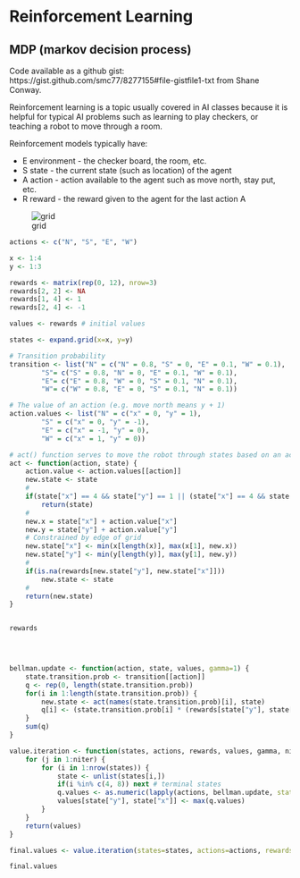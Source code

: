 # Reinforcement Learning
## MDP (markov decision process)

Code available as a github gist: https://gist.github.com/smc77/8277155#file-gistfile1-txt from Shane Conway.

Reinforcement learning is a topic usually covered in AI classes because it is helpful for typical AI problems such as learning to play checkers, or teaching a robot to move through a room.

Reinforcement models typically have:

* E environment - the checker board, the room, etc.
* S state - the current state (such as location) of the agent
* A action - action available to the agent such as move north, stay put, etc.
* R reward - the reward given to the agent for the last action A

![grid](grid.png)

```{r}
actions <- c("N", "S", "E", "W")

x <- 1:4
y <- 1:3

rewards <- matrix(rep(0, 12), nrow=3)
rewards[2, 2] <- NA
rewards[1, 4] <- 1
rewards[2, 4] <- -1

values <- rewards # initial values

states <- expand.grid(x=x, y=y)

# Transition probability
transition <- list("N" = c("N" = 0.8, "S" = 0, "E" = 0.1, "W" = 0.1), 
        "S"= c("S" = 0.8, "N" = 0, "E" = 0.1, "W" = 0.1),
        "E"= c("E" = 0.8, "W" = 0, "S" = 0.1, "N" = 0.1),
        "W"= c("W" = 0.8, "E" = 0, "S" = 0.1, "N" = 0.1))

# The value of an action (e.g. move north means y + 1)
action.values <- list("N" = c("x" = 0, "y" = 1), 
        "S" = c("x" = 0, "y" = -1),
        "E" = c("x" = -1, "y" = 0),
        "W" = c("x" = 1, "y" = 0))

# act() function serves to move the robot through states based on an action
act <- function(action, state) {
    action.value <- action.values[[action]]
    new.state <- state
    #
    if(state["x"] == 4 && state["y"] == 1 || (state["x"] == 4 && state["y"] == 2))
        return(state)
    #
    new.x = state["x"] + action.value["x"]
    new.y = state["y"] + action.value["y"]
    # Constrained by edge of grid
    new.state["x"] <- min(x[length(x)], max(x[1], new.x))
    new.state["y"] <- min(y[length(y)], max(y[1], new.y))
    #
    if(is.na(rewards[new.state["y"], new.state["x"]]))
        new.state <- state
    #
    return(new.state)
}


rewards

 


bellman.update <- function(action, state, values, gamma=1) {
    state.transition.prob <- transition[[action]]
    q <- rep(0, length(state.transition.prob))
    for(i in 1:length(state.transition.prob)) {        
        new.state <- act(names(state.transition.prob)[i], state) 
        q[i] <- (state.transition.prob[i] * (rewards[state["y"], state["x"]] + (gamma * values[new.state["y"], new.state["x"]])))
    }
    sum(q)
}

value.iteration <- function(states, actions, rewards, values, gamma, niter) {
    for (j in 1:niter) {
        for (i in 1:nrow(states)) {
            state <- unlist(states[i,])
            if(i %in% c(4, 8)) next # terminal states
            q.values <- as.numeric(lapply(actions, bellman.update, state=state, values=values, gamma=gamma))
            values[state["y"], state["x"]] <- max(q.values)
        }
    }
    return(values)
}

final.values <- value.iteration(states=states, actions=actions, rewards=rewards, values=values, gamma=0.99, niter=100)

final.values

```




```{r}


```




```{r}


```




```{r}


```




```{r}


```




```{r}


```




```{r}


```




```{r}


```




```{r}


```




```{r}


```




```{r}


```




```{r}


```



